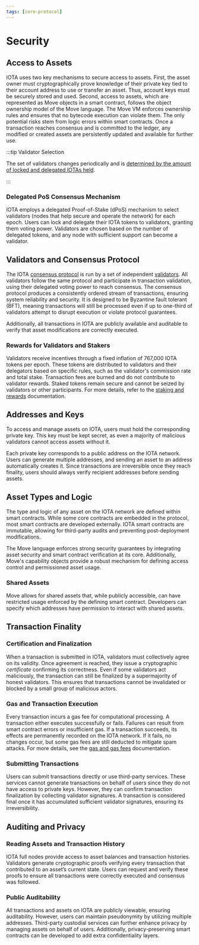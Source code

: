 ```yaml
---
tags: [core-protocol]
---
```


# Security

## Access to Assets

IOTA uses two key mechanisms to secure access to assets. First, the asset owner must cryptographically prove knowledge of their private key tied to their account address to use or transfer an asset. Thus, account keys must be securely stored and used. Second, access to assets, which are represented as Move objects in a smart contract, follows the object ownership model of the Move language. The Move VM enforces ownership rules and ensures that no bytecode execution can violate them. The only potential risks stem from logic errors within smart contracts. Once a transaction reaches consensus and is committed to the ledger, any modified or created assets are persistently updated and available for further use.

:::tip Validator Selection

The set of validators changes periodically and is [determined by the amount of locked and delegated IOTAs held](../tokenomics/validators-staking.mdx).

:::

### Delegated PoS Consensus Mechanism


IOTA employs a delegated Proof-of-Stake (dPoS) mechanism to select validators (nodes that help secure and operate the network) for each epoch. Users can lock and delegate their IOTA tokens to validators, granting them voting power. Validators are chosen based on the number of delegated tokens, and any node with sufficient support can become a validator.

## Validators and Consensus Protocol

The IOTA [consensus protocol](./consensus.mdx) is run by a set of independent [validators](../tokenomics/validators-staking.mdx). All validators follow the same protocol and participate in transaction validation, using their delegated voting power to reach consensus. The consensus protocol produces a consistently ordered stream of transactions, ensuring system reliability and security. It is designed to be Byzantine fault tolerant (BFT), meaning transactions will still be processed even if up to one-third of validators attempt to disrupt execution or violate protocol guarantees.

Additionally, all transactions in IOTA are publicly available and auditable to verify that asset modifications are correctly executed.

### Rewards for Validators and Stakers

Validators receive incentives through a fixed inflation of 767,000 IOTA tokens per epoch. These tokens are distributed to validators and their delegators based on specific rules, such as the validator's commission rate and total stake. Transaction fees are burned and do not contribute to validator rewards. Staked tokens remain secure and cannot be seized by validators or other participants. For more details, refer to the [staking and rewards](./staking-rewards.mdx) documentation.

## Addresses and Keys

To access and manage assets on IOTA, users must hold the corresponding private key. This key must be kept secret, as even a majority of malicious validators cannot access assets without it.

Each private key corresponds to a public address on the IOTA network. Users can generate multiple addresses, and sending an asset to an address automatically creates it. Since transactions are irreversible once they reach finality, users should always verify recipient addresses before sending assets.

## Asset Types and Logic

The type and logic of any asset on the IOTA network are defined within smart contracts. While some core contracts are embedded in the protocol, most smart contracts are developed externally. IOTA smart contracts are immutable, allowing for third-party audits and preventing post-deployment modifications.

The Move language enforces strong security guarantees by integrating asset security and smart contract verification at its core. Additionally, Move's capability objects provide a robust mechanism for defining access control and permissioned asset usage.

### Shared Assets

Move allows for shared assets that, while publicly accessible, can have restricted usage enforced by the defining smart contract. Developers can specify which addresses have permission to interact with shared assets.

## Transaction Finality

### Certification and Finalization

When a transaction is submitted in IOTA, validators must collectively agree on its validity. Once agreement is reached, they issue a cryptographic _certificate_ confirming its correctness. Even if some validators act maliciously, the transaction can still be finalized by a supermajority of honest validators. This ensures that transactions cannot be invalidated or blocked by a small group of malicious actors.

### Gas and Transaction Execution

Every transaction incurs a gas fee for computational processing. A transaction either executes successfully or fails. Failures can result from smart contract errors or insufficient gas. If a transaction succeeds, its effects are permanently recorded on the IOTA network. If it fails, no changes occur, but some gas fees are still deducted to mitigate spam attacks. For more details, see the [gas and gas fees](../tokenomics/gas-in-iota.mdx) documentation.

### Submitting Transactions

Users can submit transactions directly or use third-party services. These services cannot generate transactions on behalf of users since they do not have access to private keys. However, they can confirm transaction finalization by collecting validator signatures. A transaction is considered final once it has accumulated sufficient validator signatures, ensuring its irreversibility.

## Auditing and Privacy

### Reading Assets and Transaction History

IOTA full nodes provide access to asset balances and transaction histories. Validators generate cryptographic proofs verifying every transaction that contributed to an asset’s current state. Users can request and verify these proofs to ensure all transactions were correctly executed and consensus was followed.

### Public Auditability 

All transactions and assets on IOTA are publicly viewable, ensuring auditability. However, users can maintain pseudonymity by utilizing multiple addresses. Third-party custodial services can further enhance privacy by managing assets on behalf of users. Additionally, privacy-preserving smart contracts can be developed to add extra confidentiality layers.

<Quiz questions={questions} />